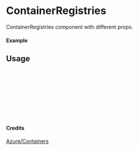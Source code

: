 
<Meta of={ContainerRegistries} title="Azure/Containers/ContainerRegistries" />

# ContainerRegistries

ContainerRegistries component with different props.

#### Example

<Canvas of={ContainerRegistries.Primary} />

## Usage

```ts
import { ContainerRegistries } from "yadl-ui";

const Example = () => {
  return (
      <ContainerRegistries />
  );
};

export default Example;
```

#### Credits
[Azure/Containers](https://learn.microsoft.com/en-us/azure/architecture/icons/)
